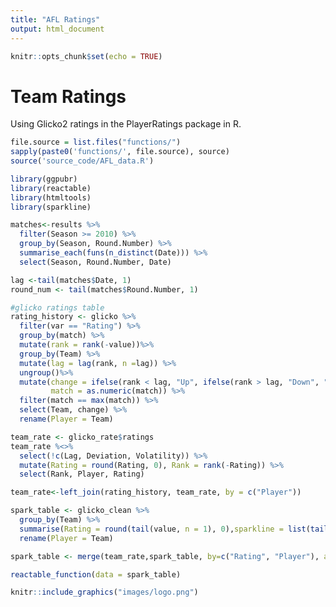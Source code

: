 ```yaml
---
title: "AFL Ratings"
output: html_document
---
```


```r
knitr::opts_chunk$set(echo = TRUE)
```

# Team Ratings


Using Glicko2 ratings in the PlayerRatings package in R.


```r
file.source = list.files("functions/")
sapply(paste0('functions/', file.source), source)
source('source_code/AFL_data.R')
```

```r
library(ggpubr)
library(reactable)
library(htmltools)
library(sparkline)

matches<-results %>% 
  filter(Season >= 2010) %>% 
  group_by(Season, Round.Number) %>% 
  summarise_each(funs(n_distinct(Date))) %>% 
  select(Season, Round.Number, Date)

lag <-tail(matches$Date, 1)
round_num <- tail(matches$Round.Number, 1)

#glicko ratings table
rating_history <- glicko %>% 
  filter(var == "Rating") %>% 
  group_by(match) %>% 
  mutate(rank = rank(-value))%>% 
  group_by(Team) %>% 
  mutate(lag = lag(rank, n =lag)) %>% 
  ungroup()%>% 
  mutate(change = ifelse(rank < lag, "Up", ifelse(rank > lag, "Down", "Unchanged")),
         match = as.numeric(match)) %>% 
  filter(match == max(match)) %>% 
  select(Team, change) %>%
  rename(Player = Team)

team_rate <- glicko_rate$ratings
team_rate %<>% 
  select(!c(Lag, Deviation, Volatility)) %>% 
  mutate(Rating = round(Rating, 0), Rank = rank(-Rating)) %>% 
  select(Rank, Player, Rating)

team_rate<-left_join(rating_history, team_rate, by = c("Player"))

spark_table <- glicko_clean %>%
  group_by(Team) %>%
  summarise(Rating = round(tail(value, n = 1), 0),sparkline = list(tail(value, n = round_num))) %>% 
  rename(Player = Team)

spark_table <- merge(team_rate,spark_table, by=c("Rating", "Player"), all.x=TRUE, all.y=TRUE)

reactable_function(data = spark_table)

```

```r
knitr::include_graphics("images/logo.png")
```


